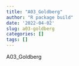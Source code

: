 ```yaml
---
title: "A03_Goldberg"
author: "R package build"
date: '2022-04-02'
slug: a03-goldberg
categories: []
tags: []
---
```


A03_Goldberg
<script src="https://gist.github.com/spencergoldberg1/23b6004f997a6ce457f476c4fcd9f495.js"></script>


